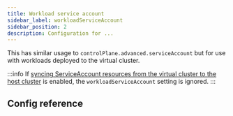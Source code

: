 ```yaml
---
title: Workload service account
sidebar_label: workloadServiceAccount
sidebar_position: 2
description: Configuration for ...
---
```



This has similar usage to `controlPlane.advanced.serviceAccount` but for use with workloads deployed to the virtual cluster.

:::info
If [syncing ServiceAccount resources from the virtual cluster to the host cluster](../../../sync/to-host/advanced/service-accounts.mdx) is enabled, the `workloadServiceAccount` setting is ignored.
:::

## Config reference

<WorkloadServiceAccount/>
